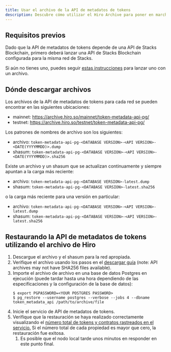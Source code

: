 ```yaml
---
title: Usar el archivo de la API de metadatos de tokens
description: Descubre cómo utilizar el Hiro Archive para poner en marcha una API de Metadatos de Tokens.
---
```

## Requisitos previos

Dado que la API de metadatos de tokens depende de una API de Stacks Blockchain, primero deberá lanzar una API de Stacks Blockchain configurada para la misma red de Stacks.

Si aún no tienes uno, puedes seguir [estas instrucciones](/resources/archive/stacks-blockchain) para lanzar uno con un archivo.

## Dónde descargar archivos

Los archivos de la API de metadatos de tokens para cada red se pueden encontrar en las siguientes ubicaciones:

* mainnet: https://archive.hiro.so/mainnet/token-metadata-api-pg/
* testnet: https://archive.hiro.so/testnet/token-metadata-api-pg/

Los patrones de nombres de archivo son los siguientes:

* archivo: `token-metadata-api-pg-<DATABASE VERSION>-<API VERSION>-<DATE(YYYYMMDD)>.dump`
* shasum: `token-metadata-api-pg-<DATABASE VERSION>-<API VERSION>-<DATE(YYYYMMDD)>.sha256`

Existe un archivo y un shasum que se actualizan continuamente y siempre apuntan a la carga más reciente:

* archivo: `token-metadata-api-pg-<DATABASE VERSION>-latest.dump`
* shasum: `token-metadata-api-pg-<DATABASE VERSION>-latest.sha256`

o la carga más reciente para una versión en particular:

* archivo: `token-metadata-api-pg-<DATABASE VERSION>-<API VERSION>-latest.dump`
* shasum: `token-metadata-api-pg-<DATABASE VERSION>-<API VERSION>-latest.sha256`

## Restaurando la API de metadatos de tokens utilizando el archivo de Hiro

1. Descargue el archivo y el shasum para la red apropiada.
2. Verifique el archivo usando los pasos en el [descargar guía](/resources/archive/download-guide#verification-and-extraction) (note: API archives may not have SHA256 files available).
3. Importe el archivo de archivo en una base de datos Postgres en ejecución (puede tardar hasta una hora dependiendo de las especificaciones y la configuración de la base de datos):
   ```terminal
   $ export PGPASSWORD=<YOUR POSTGRES PASSWORD>
   $ pg_restore --username postgres --verbose --jobs 4 --dbname token_metadata_api /path/to/archive/file
   ```
4. Inicie el servicio de API de metadatos de tokens.
5. Verifique que la restauración se haya realizado correctamente visualizando el [número total de tokens y contratos rastreados en el servicio.](http://localhost:3000/metadata) Si el número total de cada propiedad es mayor que cero, la restauración fue exitosa.
   1. Es posible que el nodo local tarde unos minutos en responder en este punto final.

